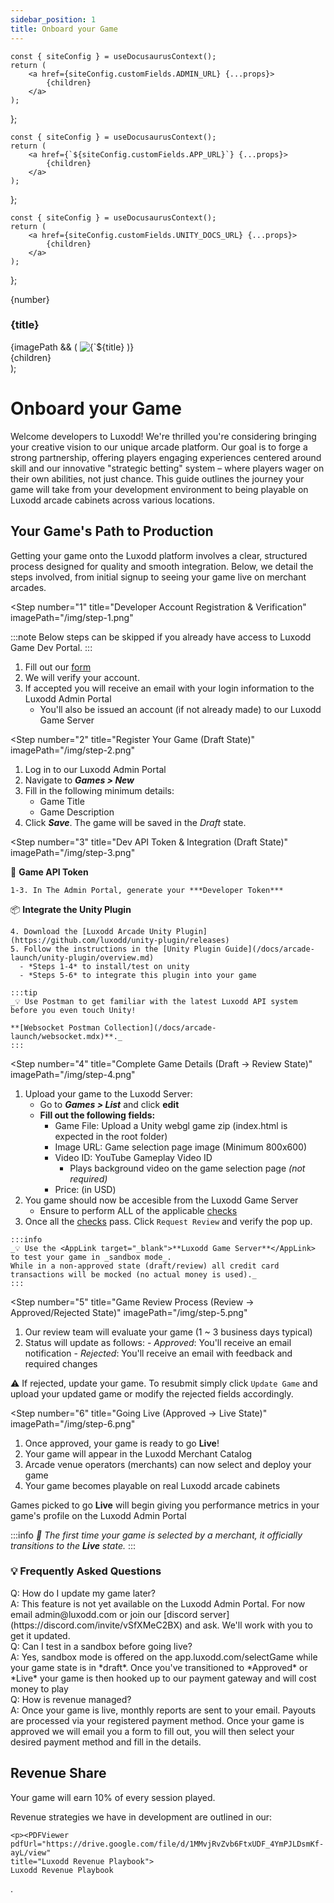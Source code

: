 ```yaml
---
sidebar_position: 1
title: Onboard your Game
---
```



	const { siteConfig } = useDocusaurusContext();
	return (
		<a href={siteConfig.customFields.ADMIN_URL} {...props}>
			{children}
		</a>
	);
};

	const { siteConfig } = useDocusaurusContext();
	return (
		<a href={`${siteConfig.customFields.APP_URL}`} {...props}>
			{children}
		</a>
	);
};

	const { siteConfig } = useDocusaurusContext();
	return (
		<a href={siteConfig.customFields.UNITY_DOCS_URL} {...props}>
			{children}
		</a>
	);
};

  <div className="step-container">
    <div className="step-header">
      <div className="step-number">{number}</div>
      <h3 className="step-title">{title}</h3>
    </div>
    <div className="step-content">
      {imagePath && (
        <img src={imagePath} alt={`${title} infographic`} className="step-infographic" />
      )}
      <div className="step-description">
        {children}
      </div>
    </div>
  </div>
);

# Onboard your Game

Welcome developers to Luxodd! We're thrilled you're considering bringing your creative vision to our unique arcade platform. Our goal is to forge a strong partnership, offering players engaging experiences centered around skill and our innovative "strategic betting" system – where players wager on their own abilities, not just chance. This guide outlines the journey your game will take from your development environment to being playable on Luxodd arcade cabinets across various locations.

## Your Game's Path to Production

Getting your game onto the Luxodd platform involves a clear, structured process designed for quality and smooth integration. Below, we detail the steps involved, from initial signup to seeing your game live on merchant arcades.

<Step 
  number="1" 
  title="Developer Account Registration & Verification" 
  imagePath="/img/step-1.png"
>
  :::note
  Below steps can be skipped if you already have access to Luxodd Game Dev Portal.
  :::

  1. Fill out our [form](https://forms.gle/ixqvtC9uKjJUNL5k8)
  2. We will verify your account.
  3. If accepted you will receive an email with your login information to the <AdminLink target="_blank">Luxodd Admin Portal</AdminLink>
     - You'll also be issued an account (if not already made) to our <AppLink target="_blank">Luxodd Game Server</AppLink>
</Step>

<Step 
  number="2" 
  title="Register Your Game (Draft State)" 
  imagePath="/img/step-2.png"
>
  1. Log in to our <AdminLink target="_blank">Luxodd Admin Portal</AdminLink>
  2. Navigate to ***Games > New***
  3. Fill in the following minimum details:
     - Game Title
     - Game Description
  4. Click ***Save***. The game will be saved in the _Draft_ state.
</Step>


<Step 
  number="3" 
  title="Dev API Token & Integration (Draft State)" 
  imagePath="/img/step-3.png"
>
  🔌 **Game API Token**

    1-3. In The Admin Portal, generate your ***Developer Token***

  📦 **Integrate the Unity Plugin**

    4. Download the [Luxodd Arcade Unity Plugin](https://github.com/luxodd/unity-plugin/releases)
    5. Follow the instructions in the [Unity Plugin Guide](/docs/arcade-launch/unity-plugin/overview.md)
      - *Steps 1-4* to install/test on unity
      - *Steps 5-6* to integrate this plugin into your game

    :::tip
    _💡 Use Postman to get familiar with the latest Luxodd API system before you even touch Unity! 
    
    **[Websocket Postman Collection](/docs/arcade-launch/websocket.mdx)**._
    :::
</Step>

<Step 
  number="4" 
  title="Complete Game Details (Draft → Review State)" 
  imagePath="/img/step-4.png"
>
  1. Upload your game to the Luxodd Server: 
      - Go to ***Games > List*** and click **edit**
      - **Fill out the following fields:**
        - Game File: Upload a Unity webgl game zip (index.html is expected in the root folder)
        - Image URL: Game selection page image (Minimum 800x600)
        - Video ID: YouTube Gameplay Video ID 
          - Plays background video on the game selection page _(not required)_
        - Price: (in USD)
  2. You game should now be accesible from the <AppLink target="_blank">Luxodd Game Server</AppLink>
      - Ensure to perform ALL of the applicable [checks](arcade-launch/game-submission-checklist.md)
  3. Once all the [checks](arcade-launch/game-submission-checklist.md) pass. Click `Request Review` and verify the pop up.

    :::info
    _💡 Use the <AppLink target="_blank">**Luxodd Game Server**</AppLink> to test your game in _sandbox mode_.
    While in a non-approved state (draft/review) all credit card transactions will be mocked (no actual money is used)._
    :::
</Step>

  <Step 
  number="5" 
  title="Game Review Process (Review → Approved/Rejected State)" 
  imagePath="/img/step-5.png"
  >
  1. Our review team will evaluate your game (1 ~ 3 business days typical)
  2. Status will update as follows:
    - _Approved_: You'll receive an email notification
    - _Rejected_: You'll receive an email with feedback and required changes

  ⚠️ If rejected, update your game. To resubmit simply click `Update Game` and upload your updated game or modify the rejected fields accordingly.
  </Step>


  <Step 
  number="6" 
  title="Going Live (Approved → Live State)" 
  imagePath="/img/step-6.png"
  >
  1. Once approved, your game is ready to go **Live**!
  2. Your game will appear in the Luxodd Merchant Catalog
  3. Arcade venue operators (merchants) can now select and deploy your game
  4. Your game becomes playable on real Luxodd arcade cabinets
  
  Games picked to go **Live** will begin giving you performance metrics in your game's profile on the <AdminLink target="_blank">Luxodd Admin Portal</AdminLink>

  :::info
  _🚀 The first time your game is selected by a merchant, it officially transitions to the ***Live*** state._
  :::
  </Step>

<div className="faq-container">
  <h3 className="faq-title">💡 Frequently Asked Questions</h3>

  <div className="faq-question">Q: How do I update my game later?</div>
  <div className="faq-answer">A: This feature is not yet available on the <AdminLink target="_blank">Luxodd Admin Portal</AdminLink>. 
  For now email admin@luxodd.com  or join our [discord server](https://discord.com/invite/vSfXMeC2BX) and ask. We'll work with you 
  to get it updated.</div>

  <div className="faq-question">Q: Can I test in a sandbox before going live?</div>
  <div className="faq-answer">A: Yes, sandbox mode is offered on the <AppLink target="_blank">app.luxodd.com/selectGame</AppLink> 
  while your game state is in *draft*. Once you've transitioned to *Approved* or *Live* your 
  game is then hooked up to our payment gateway and will cost money to play</div>

  <div className="faq-question">Q: How is revenue managed?</div>
  <div className="faq-answer">A: Once your game is live, monthly reports are sent to your email. 
  Payouts are processed via your registered payment method. Once your game is approved we will 
  email you a form to fill out, you will then select your desired payment method and fill in the details.</div>
</div>

<div className="step-container">
  <h2>Revenue Share</h2>

  <p>Your game will earn 10% of every session played.</p>

  <p>Revenue strategies we have in development are outlined in our:</p>
  
    <p><PDFViewer 
    pdfUrl="https://drive.google.com/file/d/1MMvjRvZvb6FtxUDF_4YmPJLDsmKf-ayL/view" 
    title="Luxodd Revenue Playbook">
    Luxodd Revenue Playbook
  </PDFViewer>.</p>

</div>